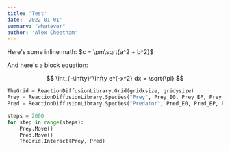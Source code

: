 ```yaml
---
title: 'Test'
date: '2022-01-01'
summary: "whatever"
author: 'Alex Cheetham'
---
```


Here's some inline math: $c = \pm\sqrt{a^2 + b^2}$

And here's a block equation:

$$
\int_{-\infty}^\infty e^{-x^2} dx = \sqrt{\pi}
$$

```python
TheGrid = ReactionDiffusionLibrary.Grid(gridxsize, gridysize)
Prey = ReactionDiffusionLibrary.Species("Prey", Prey_E0, Prey_EP, Prey_N, TheGrid)
Pred = ReactionDiffusionLibrary.Species("Predator", Pred_E0, Pred_EP, Pred_N, TheGrid)

steps = 2000
for step in range(steps):
    Prey.Move()
    Pred.Move()
    TheGrid.Interact(Prey, Pred)
```